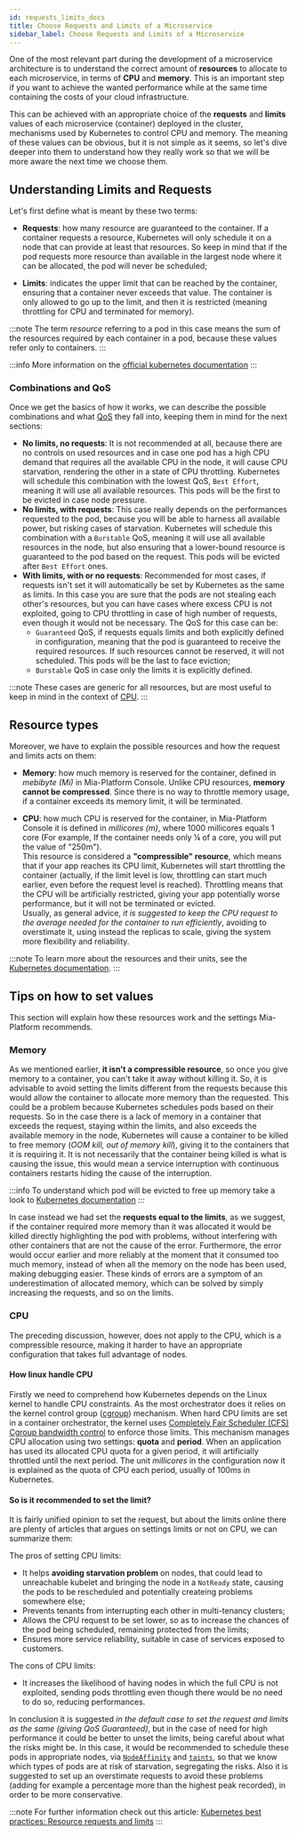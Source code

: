 ```yaml
---
id: requests_limits_docs
title: Choose Requests and Limits of a Microservice
sidebar_label: Choose Requests and Limits of a Microservice
---
```


One of the most relevant part during the development of a microservice architecture is to understand the correct amount of **resources** to allocate to each microservice, in terms of **CPU** and **memory**. This is an important step if you want to achieve the wanted performance while at the same time containing the costs of your cloud infrastructure.

This can be achieved with an appropriate choice of the **requests** and **limits** values of each microservice (container) deployed in the cluster, mechanisms used by Kubernetes to control CPU and memory. The meaning of these values can be obvious, but it is not simple as it seems, so let's dive deeper into them to understand how they really work so that we will be more aware the next time we choose them.

## Understanding Limits and Requests

Let's first define what is meant by these two terms:

- **Requests**: how many resource are guaranteed to the container. If a container requests a resource, Kubernetes will only schedule it on a node that can provide at least that resources. So keep in mind that if the pod requests more resource than available in the largest node where it can be allocated, the pod will never be scheduled;

- **Limits**: indicates the upper limit that can be reached by the container, ensuring that a container never exceeds that value. The container is only allowed to go up to the limit, and then it is restricted (meaning throttling for CPU and terminated for memory).

:::note
The term _resource_ referring to a pod in this case means the sum of the resources required by each container in a pod, because these values refer only to containers.
:::

:::info
More information on the [official kubernetes documentation](https://kubernetes.io/docs/concepts/configuration/manage-resources-containers/)
:::

### Combinations and QoS

Once we get the basics of how it works, we can describe the possible combinations and what [QoS](https://kubernetes.io/docs/concepts/workloads/pods/pod-qos/) they fall into, keeping them in mind for the next sections:

- **No limits, no requests**: It is not recommended at all, because there are no controls on used resources and in case one pod has a high CPU demand that requires all the available CPU in the node, it will cause CPU starvation, rendering the other in a state of CPU throttling. Kubernetes will schedule this combination with the lowest QoS, `Best Effort`, meaning it will use all available resources. This pods will be the first to be evicted in case node pressure.
- **No limits, with requests**: This case really depends on the performances requested to the pod, because you will be able to harness all available power, but risking cases of starvation. Kubernetes will schedule this combination with a `Burstable` QoS, meaning it will use all available resources in the node, but also ensuring that a lower-bound resource is guaranteed to the pod based on the request. This pods will be evicted after `Best Effort` ones.
- **With limits, with or no requests**: Recommended for most cases, if requests isn't set it will automatically be set by Kubernetes as the same as limits. In this case you are sure that the pods are not stealing each other's resources, but you can have cases where excess CPU is not exploited, going to CPU throttling in case of high number of requests, even though it would not be necessary. The QoS for this case can be:
  - `Guaranteed` QoS, if requests equals limits and both explicitly defined in configuration, meaning that the pod is guaranteed to receive the required resources. If such resources cannot be reserved, it will not scheduled. This pods will be the last to face eviction;
  - `Burstable` QoS in case only the limits it is explicitly defined.

:::note
These cases are generic for all resources, but are most useful to keep in mind in the context of [CPU](#cpu).
:::

## Resource types

Moreover, we have to explain the possible resources and how the request and limits acts on them:

- **Memory**: how much memory is reserved for the container, defined in _mebibyte (Mi)_ in Mia-Platform Console. Unlike CPU resources, **memory cannot be compressed**. Since there is no way to throttle memory usage, if a container exceeds its memory limit, it will be terminated.

- **CPU**: how much CPU is reserved for the container, in Mia-Platform Console it is defined in _millicores (m)_, where 1000 millicores equals 1 core (For example, If the container needs only ¼ of a core, you will put the value of "250m").  
  This resource is considered a **"compressible" resource**, which means that if your app reaches its CPU limit, Kubernetes will start throttling the container (actually, if the limit level is low, throttling can start much earlier, even before the request level is reached). Throttling means that the CPU will be artificially restricted, giving your app potentially worse performance, but it will not be terminated or evicted.  
  Usually, as general advice, _it is suggested to keep the CPU request to the average needed for the container to run efficiently_, avoiding to overstimate it, using instead the replicas to scale, giving the system more flexibility and reliability.

:::note
To learn more about the resources and their units, see the [Kubernetes documentation](https://kubernetes.io/docs/concepts/configuration/manage-resources-containers/#resource-types).
:::

## Tips on how to set values

This section will explain how these resources work and the settings Mia-Platform recommends.

### Memory

As we mentioned earlier, **it isn't a compressible resource**, so once you give memory to a container, you can't take it away without killing it. So, it is advisable to avoid setting the limits different from the requests because this would allow the container to allocate more memory than the requested. This could be a problem because Kubernetes schedules pods based on their requests. So in the case there is a lack of memory in a container that exceeds the request, staying within the limits, and also exceeds the available memory in the node, Kubernetes will cause a container to be killed to free memory (_OOM kill, out of memory kill_), giving it to the containers that it is requiring it. It is not necessarily that the container being killed is what is causing the issue, this would mean a service interruption with continuous containers restarts hiding the cause of the interruption.

:::info
To understand which pod will be evicted to free up memory take a look to [Kubernetes documentation](https://kubernetes.io/docs/concepts/scheduling-eviction/node-pressure-eviction/#pod-selection-for-kubelet-eviction)
:::

In case instead we had set the **requests equal to the limits**, as we suggest, if the container required more memory than it was allocated it would be killed directly
highlighting the pod with problems, without interfering with other containers that are not the cause of the error. Furthermore, the error would occur earlier and more reliably at the moment that it consumed too much memory, instead of when all the memory on the node has been used, making debugging easier. These kinds of errors are a symptom of an underestimation of allocated memory, which can be solved by simply increasing the requests, and so on the limits.

### CPU

The preceding discussion, however, does not apply to the CPU, which is a compressible resource, making it harder to have an appropriate configuration that takes full advantage of nodes.

#### How linux handle CPU

Firstly we need to comprehend how Kubernetes depends on the Linux kernel to handle CPU constraints. As the most orchestrator does it relies on the kernel control group ([cgroup](https://docs.kernel.org/admin-guide/cgroup-v1/cgroups.html)) mechanism. When hard CPU limits are set in a container orchestrator, the kernel uses [Completely Fair Scheduler (CFS) Cgroup bandwidth control](https://www.kernel.org/doc/html/latest/scheduler/sched-bwc.html) to enforce those limits. This mechanism manages CPU allocation using two settings: **quota** and **period**. When an application has used its allocated CPU quota for a given period, it will artificially throttled until the next period. The unit _millicores_ in the configuration now it is explained as the quota of CPU each period, usually of 100ms in Kubernetes.

#### So is it recommended to set the limit?

It is fairly unified opinion to set the request, but about the limits online there are plenty of articles that argues on settings limits or not on CPU, we can summarize them:

The pros of setting CPU limits:

- It helps **avoiding starvation problem** on nodes, that could lead to unreachable kubelet and bringing the node in a `NotReady` state, causing the pods to be rescheduled and potentially createing problems somewhere else;
- Prevents tenants from interrupting each other in multi-tenancy clusters;
- Allows the CPU request to be set lower, so as to increase the chances of the pod being scheduled, remaining protected from the limits;
- Ensures more service reliability, suitable in case of services exposed to customers.

The cons of CPU limits:

- It increases the likelihood of having nodes in which the full CPU is not exploited, sending pods throttling even though there would be no need to do so, reducing performances.

In conclusion it is suggested _in the default case to set the request and limits as the same (giving QoS Guaranteed)_, but in the case of need for high performance it could be better to unset the limits, being careful about what the risks might be. In this case, it would be recommended to schedule these pods in appropriate nodes, via [`NodeAffinity`](https://kubernetes.io/docs/concepts/scheduling-eviction/assign-pod-node/#affinity-and-anti-affinity) and [`taints`](https://kubernetes.io/docs/concepts/scheduling-eviction/taint-and-toleration/), so that we know which types of pods are at risk of starvation, segregating the risks. Also it is suggested to set up an overstimate requests to avoid these problems (adding for example a percentage more than the highest peak recorded), in order to be more conservative.

:::note
For further information check out this article: [Kubernetes best practices: Resource requests and limits](https://cloud.google.com/blog/products/containers-kubernetes/kubernetes-best-practices-resource-requests-and-limits)
:::
